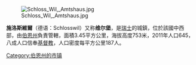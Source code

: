 [[Image:Schloss_Wil,_Amtshaus.jpg|right]]

'''施洛斯維爾'''（德语：Schlosswil）又称'''维尔堡'''，是[[瑞士|瑞士]]的城鎮，位於該國中西部，由[[伯恩州|伯恩州]]負責管轄，面積3.45平方公里，海拔高度753米，2011年人口645，八成人口信奉[[基督教|基督教]]，人口密度每平方公里187人。

{{Authority control}}
{{Switzerland-geo-stub}}
[[Category:伯恩州的市镇|Category:伯恩州的市镇]]